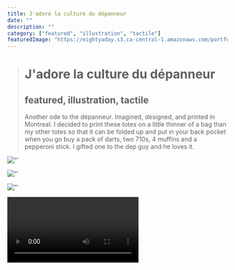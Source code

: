 ```yaml
---
title: J'adore la culture du dépanneur
date: ""
description: ""
category: ["featured", "illustration", "tactile"]
featuredImage: "https://eightyaday.s3.ca-central-1.amazonaws.com/portfolio/jadore-la-culture-du-depanneur/jadore-la-culture-du-depanneur-preview.jpg"
---
```


> # J'adore la culture du dépanneur
>
> ## featured, illustration, tactile
>
> Another ode to the dépanneur. Imagined, designed, and printed in Montreal. I decided to print these totes on a little thinner of a bag than my other totes so that it can be folded up and put in your back pocket when you go buy a pack of darts, two 710s, 4 muffins and a pepperoni stick. I gifted one to the dep guy and he loves it.

![''](https://eightyaday.s3.ca-central-1.amazonaws.com/portfolio/jadore-la-culture-du-depanneur/jadore-la-culture-du-depanneur-01.jpg)

![''](https://eightyaday.s3.ca-central-1.amazonaws.com/portfolio/jadore-la-culture-du-depanneur/jadore-la-culture-du-depanneur-02.jpg)

![''](https://eightyaday.s3.ca-central-1.amazonaws.com/portfolio/jadore-la-culture-du-depanneur/jadore-la-culture-du-depanneur-03.jpg)

<video controls>
  <source
    src="https://eightyaday.s3.ca-central-1.amazonaws.com/portfolio/jadore-la-culture-du-depanneur/jadore-la-culture-du-depanneur-04.mp4"
    type="video/mp4"
  />
</video>
